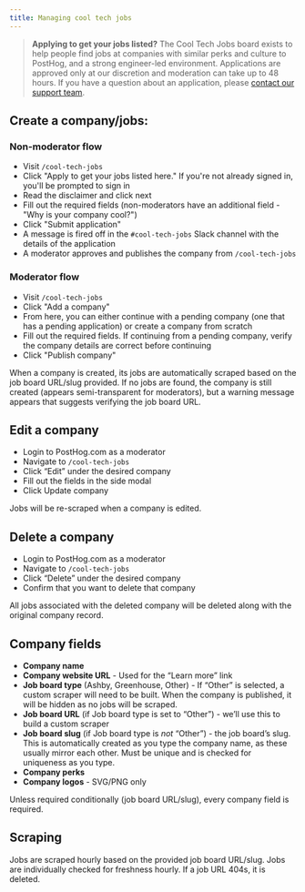 ```yaml
---
title: Managing cool tech jobs
---
```


> **Applying to get your jobs listed?** The Cool Tech Jobs board exists to help people find jobs at companies with similar perks and culture to PostHog, and a strong engineer-led environment. Applications are approved only at our discretion and moderation can take up to 48 hours. If you have a question about an application, please [contact our support team](http://app.posthog.com/home#supportModal).

## Create a company/jobs:

### Non-moderator flow

- Visit `/cool-tech-jobs`
- Click "Apply to get your jobs listed here." If you're not already signed in, you'll be prompted to sign in
- Read the disclaimer and click next
- Fill out the required fields (non-moderators have an additional field - "Why is your company cool?")
- Click "Submit application"
- A message is fired off in the `#cool-tech-jobs` Slack channel with the details of the application
- A moderator approves and publishes the company from `/cool-tech-jobs`

### Moderator flow

- Visit `/cool-tech-jobs`
- Click "Add a company"
- From here, you can either continue with a pending company (one that has a pending application) or create a company from scratch
- Fill out the required fields. If continuing from a pending company, verify the company details are correct before continuing
- Click "Publish company"

When a company is created, its jobs are automatically scraped based on the job board URL/slug provided. If no jobs are found, the company is still created (appears semi-transparent for moderators), but a warning message appears that suggests verifying the job board URL.

## Edit a company

- Login to PostHog.com as a moderator
- Navigate to `/cool-tech-jobs`
- Click “Edit” under the desired company
- Fill out the fields in the side modal
- Click Update company

Jobs will be re-scraped when a company is edited.

## Delete a company

- Login to PostHog.com as a moderator
- Navigate to `/cool-tech-jobs`
- Click “Delete” under the desired company
- Confirm that you want to delete that company

All jobs associated with the deleted company will be deleted along with the original company record.

## Company fields

- **Company name**
- **Company website URL** - Used for the “Learn more” link
- **Job board type** (Ashby, Greenhouse, Other) - If “Other” is selected, a custom scraper will need to be built. When the company is published, it will be hidden as no jobs will be scraped.
- **Job board URL** (if Job board type is set to “Other”) - we’ll use this to build a custom scraper
- **Job board slug** (if Job board type is *not* “Other”) - the job board’s slug. This is automatically created as you type the company name, as these usually mirror each other. Must be unique and is checked for uniqueness as you type.
- **Company perks**
- **Company logos** - SVG/PNG only

Unless required conditionally (job board URL/slug), every company field is required.

## Scraping

Jobs are scraped hourly based on the provided job board URL/slug. Jobs are individually checked for freshness hourly. If a job URL 404s, it is deleted.
